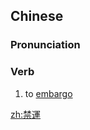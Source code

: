 {{also|禁运}}
==Chinese==
{{zh-forms|s=禁运}}

===Pronunciation===
{{zh-pron
|m=jìnyùn
|c=gam3 wan6
|cat=v
}}

===Verb===
{{zh-verb}}

# to [[embargo]]

[[zh:禁運]]